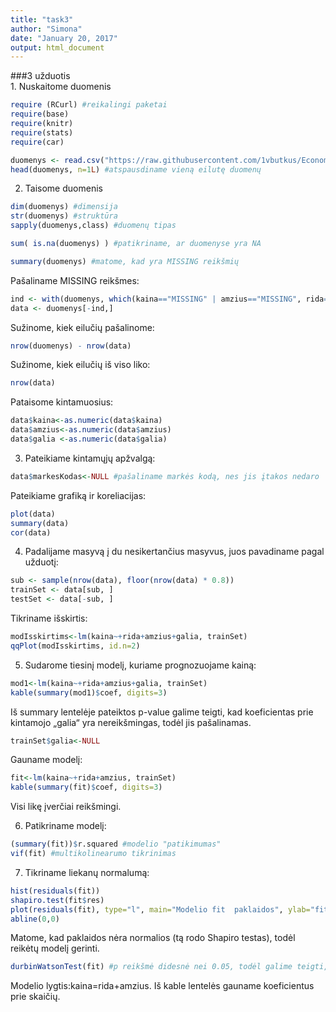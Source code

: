 ```yaml
---
title: "task3"
author: "Simona"
date: "January 20, 2017"
output: html_document
---
```

###3 užduotis     
1. Nuskaitome duomenis 
```r
require (RCurl) #reikalingi paketai
require(base)
require(knitr)
require(stats)
require(car)
```

```r
duomenys <- read.csv("https://raw.githubusercontent.com/1vbutkus/Econometrics1/master/Egzaminas/data.csv",skip=7, sep=";", stringsAsFactors=FALSE)
head(duomenys, n=1L) #atspausdiname vieną eilutę duomenų
```
2. Taisome duomenis
```r
dim(duomenys) #dimensija
str(duomenys) #struktūra
sapply(duomenys,class) #duomenų tipas
```

```r
sum( is.na(duomenys) ) #patikriname, ar duomenyse yra NA
```
```r
summary(duomenys) #matome, kad yra MISSING reikšmių
```
Pašaliname MISSING reikšmes:
```r
ind <- with(duomenys, which(kaina=="MISSING" | amzius=="MISSING", rida=="MISSING" | galia=="MISSING", markesKodas=="MISSING"))
data <- duomenys[-ind,]
```
Sužinome, kiek eilučių pašalinome:
```r
nrow(duomenys) - nrow(data)
```
Sužinome, kiek eilučių iš viso liko:
```r
nrow(data)
```
Pataisome kintamuosius:
```r
data$kaina<-as.numeric(data$kaina) 
data$amzius<-as.numeric(data$amzius) 
data$galia <-as.numeric(data$galia) 
```

3. Pateikiame kintamųjų apžvalgą:
```r
data$markesKodas<-NULL #pašaliname markės kodą, nes jis įtakos nedaro
```
Pateikiame grafiką ir koreliacijas:
```r
plot(data)
summary(data)
cor(data)
```
4. Padalijame masyvą į du nesikertančius masyvus, juos pavadiname pagal užduotį:
```r
sub <- sample(nrow(data), floor(nrow(data) * 0.8))
trainSet <- data[sub, ]
testSet <- data[-sub, ]
```
Tikriname išskirtis:
```r
modIsskirtims<-lm(kaina~+rida+amzius+galia, trainSet)
qqPlot(modIsskirtims, id.n=2)
```
5. Sudarome tiesinį modelį, kuriame prognozuojame kainą:   
```r
mod1<-lm(kaina~+rida+amzius+galia, trainSet)
kable(summary(mod1)$coef, digits=3)
```


Iš summary lentelėje pateiktos p-value galime teigti, kad koeficientas prie kintamojo „galia“ yra nereikšmingas, todėl jis pašalinamas.
```r
trainSet$galia<-NULL
```

Gauname modelį:
```r
fit<-lm(kaina~+rida+amzius, trainSet)
kable(summary(fit)$coef, digits=3)
```
  
Visi likę įverčiai reikšmingi.    

6. Patikriname modelį:
```r
(summary(fit))$r.squared #modelio "patikimumas"
vif(fit) #multikolinearumo tikrinimas
```
7. Tikriname liekanų normalumą:
```r
hist(residuals(fit))
shapiro.test(fit$res) 
plot(residuals(fit), type="l", main="Modelio fit  paklaidos", ylab="fit paklaidos", xlab="Stebėjimas", col=100)
abline(0,0)
````
  
Matome, kad paklaidos nėra normalios (tą rodo Shapiro testas), todėl reikėtų modelį gerinti. 
```r
durbinWatsonTest(fit) #p reikšmė didesnė nei 0.05, todėl galime teigti, kad liekanos nekoreliuoja tarpusavyje.
```
Modelio lygtis:kaina=rida+amzius. Iš kable lentelės gauname koeficientus prie skaičių. 